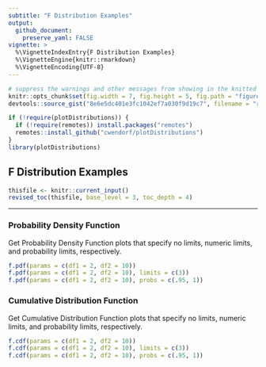 ```yaml
---
subtitle: "F Distribution Examples"
output:
  github_document:
    preserve_yaml: FALSE
vignette: >
  %\VignetteIndexEntry{F Distribution Examples}
  %\VignetteEngine{knitr::rmarkdown}
  %\VignetteEncoding{UTF-8}
---
```


```r
# suppress the warnings and other messages from showing in the knitted file.
knitr::opts_chunk$set(fig.width = 7, fig.height = 5, fig.path = "figures/", echo = TRUE, warning = FALSE, message = FALSE)
devtools::source_gist("8e6e5dc401e3fc1042ef7a030f9d19c7", filename = "revised_toc.R")
```

```r
if (!require(plotDistributions)) {
  if (!require(remotes)) install.packages("remotes")
  remotes::install_github("cwendorf/plotDistributions")
}
library(plotDistributions)
```

## F Distribution Examples

```r
thisfile <- knitr::current_input()
revised_toc(thisfile, base_level = 3, toc_depth = 4)
```

---

### Probability Density Function

Get Probability Density Function plots that specify no limits, numeric limits, and probability limits, respectively.
```r
f.pdf(params = c(df1 = 2, df2 = 10))
f.pdf(params = c(df1 = 2, df2 = 10), limits = c(3))
f.pdf(params = c(df1 = 2, df2 = 10), probs = c(.95, 1))
```

### Cumulative Distribution Function

Get Cumulative Distribution Function plots that specify no limits, numeric limits, and probability limits, respectively.
```r
f.cdf(params = c(df1 = 2, df2 = 10))
f.cdf(params = c(df1 = 2, df2 = 10), limits = c(3))
f.cdf(params = c(df1 = 2, df2 = 10), probs = c(.95, 1))
```
